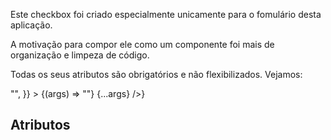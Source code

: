 
<Meta title="Componentes/Input Check" component={InputCheck} />

Este checkbox foi criado especialmente unicamente para o fomulário desta aplicação.

A motivação para compor ele como um componente foi mais de organização e limpeza de código.

Todas os seus atributos são obrigatórios e não flexibilizados. Vejamos:

<Canvas>
  <Story
    name="Input Check"
    args={{
      name: "1",
      markCheckBox: () => "",
    }}
  >
    {(args) => <InputCheck markCheckBox={() => ""} {...args} />}
  </Story>
</Canvas>

## Atributos

<ArgsTable of={InputCheck} />
